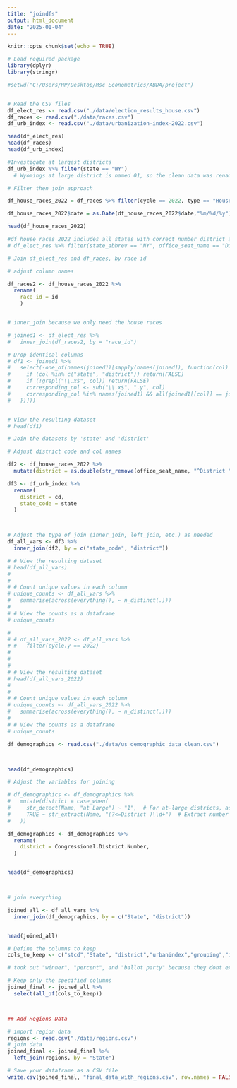 ```yaml
---
title: "joindfs"
output: html_document
date: "2025-01-04"
---
```


```r
knitr::opts_chunk$set(echo = TRUE)
```

```r
# Load required package
library(dplyr)
library(stringr)
```


```r
#setwd("C:/Users/HP/Desktop/Msc Econometrics/ABDA/project")


# Read the CSV files
df_elect_res <- read.csv("./data/election_results_house.csv")
df_races <- read.csv("./data/races.csv")
df_urb_index <- read.csv("./data/urbanization-index-2022.csv")

head(df_elect_res)
head(df_races)
head(df_urb_index)

```

```r
#Investigate at largest districts 
df_urb_index %>% filter(state == "WY")
  # Wyomings at large district is named 01, so the clean data was renamed to reflect this 
```
```r
# Filter then join approach 

df_house_races_2022 = df_races %>% filter(cycle == 2022, type == "HouseRace",stage == "general" | stage == "runoff", special == "false") 

df_house_races_2022$date = as.Date(df_house_races_2022$date,"%m/%d/%y")

head(df_house_races_2022) 

#df_house_races_2022 includes all states with correct number district and puerto rico 
# df_elect_res %>% filter(state_abbrev == "NY", office_seat_name == "District 19", cycle == "2022") # test for ny
```



```r
# Join df_elect_res and df_races, by race id

# adjust column names

df_races2 <- df_house_races_2022 %>% 
  rename(
    race_id = id 
    )


# inner_join because we only need the house races

# joined1 <- df_elect_res %>%
#   inner_join(df_races2, by = "race_id")

# Drop identical columns
# df1 <- joined1 %>%
#   select(-one_of(names(joined1)[sapply(names(joined1), function(col) {
#     if (col %in% c("state", "district")) return(FALSE)
#     if (!grepl("\\.x$", col)) return(FALSE)
#     corresponding_col <- sub("\\.x$", ".y", col)
#     corresponding_col %in% names(joined1) && all(joined1[[col]] == joined1[[corresponding_col]], na.rm = TRUE)
#   })]))


# View the resulting dataset
# head(df1)

```



```r

# Join the datasets by 'state' and 'district'

# Adjust district code and col names

df2 <- df_house_races_2022 %>%
  mutate(district = as.double(str_remove(office_seat_name, "^District ")), state_code = state_abbrev) 

df3 <- df_urb_index %>%
  rename(
    district = cd,
    state_code = state
  )



# Adjust the type of join (inner_join, left_join, etc.) as needed
df_all_vars <- df3 %>%
  inner_join(df2, by = c("state_code", "district")) 

# # View the resulting dataset
# head(df_all_vars)
# 
# 
# # Count unique values in each column
# unique_counts <- df_all_vars %>%
#   summarise(across(everything(), ~ n_distinct(.)))
# 
# # View the counts as a dataframe
# unique_counts


```


```r


# 
# # df_all_vars_2022 <- df_all_vars %>%
# #   filter(cycle.y == 2022)
# 
# 
# 
# # View the resulting dataset
# head(df_all_vars_2022)
# 
# 
# # Count unique values in each column
# unique_counts <- df_all_vars_2022 %>%
#   summarise(across(everything(), ~ n_distinct(.)))
# 
# # View the counts as a dataframe
# unique_counts


```



```r

df_demographics <- read.csv("./data/us_demographic_data_clean.csv")



head(df_demographics)

# Adjust the variables for joining

# df_demographics <- df_demographics %>%
#   mutate(district = case_when(
#     str_detect(Name, "at Large") ~ "1",  # For at-large districts, assign "1"
#     TRUE ~ str_extract(Name, "(?<=District )\\d+")  # Extract number after "District"
#   ))

df_demographics <- df_demographics %>%
  rename(
    district = Congressional.District.Number,
  )


head(df_demographics)




```


```r

# join everything

joined_all <- df_all_vars %>%
  inner_join(df_demographics, by = c("State", "district")) 


head(joined_all)

```


```r

# Define the columns to keep
cols_to_keep <- c("stcd","State", "district","urbanindex","grouping","incumbent_party", "Winning.party","Total.Population", "Percentage.Women", "Median.Household.Income", "Mean.Household.Income", "Median.Age", "Percentage.Retirees..65..", "Percentage.Bachelors.Degree.in.Population.over.25", "Unemployment.Rate..16.and.over.")

# took out "winner", "percent", and "ballot party" because they dont exist wihtout the results 

# Keep only the specified columns
joined_final <- joined_all %>%
  select(all_of(cols_to_keep))




```

```r
## Add Regions Data 

# import region data 
regions <- read.csv("./data/regions.csv")
# join data 
joined_final <- joined_final %>%
  left_join(regions, by = "State") 
```


```r
# Save your dataframe as a CSV file
write.csv(joined_final, "final_data_with_regions.csv", row.names = FALSE)

```



```r

```







